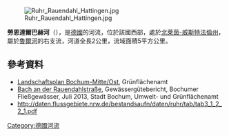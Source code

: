 {{No footnotes|time=2020-08-13T05:14:56+00:00}}
{{Coord|51.416791|N|7.184222|E|display=title}}
[[Image:Ruhr_Rauendahl_Hattingen.jpg|right]]

'''勞恩達爾巴赫河'''（{{lang-de|Rauendahler Bach}}），是[[德國|德國]]的河流，位於該國西部，處於[[北萊茵-威斯特法倫州|北萊茵-威斯特法倫州]]，屬於[[魯爾河|魯爾河]]的右支流，河道全長2公里，流域面積5平方公里。

==參考資料==
* [http://legaldocs.naturschutzinformationen.nrw.de/legaldocs/LP%20Bochum-Mitte-Ost_Text.pdf#page=168 Landschaftsplan Bochum-Mitte/Ost], Grünflächenamt
* [https://www.bochum.de/C125830C0042AB74/vwContentByKey/W29AJFVS764BOCMDE/$FILE/Gewaesserguetebericht_textteil.pdf#page=23 Bach an der Rauendahlstraße], Gewässergütebericht, Bochumer Fließgewässer, Juli 2013, Stadt Bochum, Umwelt- und Grünflächenamt
* http://daten.flussgebiete.nrw.de/bestandsaufn/daten/ruhr/tab/tab3_1_2_2_1.pdf {{Wayback|url=http://daten.flussgebiete.nrw.de/bestandsaufn/daten/ruhr/tab/tab3_1_2_2_1.pdf |date=20160124205316 }}

{{Germany-geo-stub}}
[[Category:德國河流|Category:德國河流]]